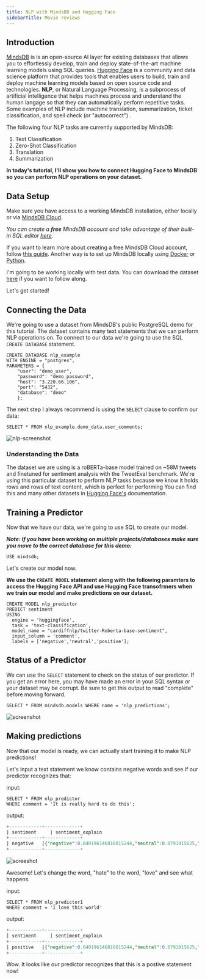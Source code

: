 ```yaml
---
title: NLP with MindsDB and Hugging Face 
sidebarTitle: Movie reviews
---
```


## Introduction

[MindsDB](https://mindsdb.com/) is is an open-source AI layer for existing databases that allows you to effortlessly develop, train and deploy state-of-the-art machine learning models using SQL queries. 
[Hugging Face](https://huggingface.co/) is a community and data science platform that provides tools that enables users to build, train and deploy machine learning models based on open source code and technologies. 
**NLP**, or Natural Language Processing, is a subprocess of artificial intelligence that helps machines process and understand the human langage so that they can automatically perform repetitive tasks. 
Some examples of NLP include machine translation, summarization, ticket classification, and spell check (or "autocorrect") .

The following four NLP tasks are currently supported by MindsDB:

1. Text Classification
2. Zero-Shot Classification
3. Translation
4. Summarization

**In today's tutorial, I'll show you how to connect Hugging Face to MindsDB so you can perform NLP operations on your dataset.**

## Data Setup

Make sure you have access to a working MindsDB installation, either locally or
via [MindsDB Cloud](https://cloud.mindsdb.com/). 

*You can create a **free** MindsDB account and take advantage of their built-in SQL editor [here](https://cloud.mindsdb.com/editor).*

If you want to learn more about creating a free MindsDB Cloud account, follow
[this guide](/setup/cloud/). Another way is to set up
MindsDB locally using
[Docker](/setup/self-hosted/docker/) or
[Python](/setup/self-hosted/pip/source/).

I'm going to be working locally with test data. You can download the dataset [here]() if you want to follow along.

Let's get started!

## Connecting the Data

We're going to use a dataset from MindsDB's public PostgreSQL demo for this tutorial. 
The dataset contains many text statements that we can perform NLP operations on. To connect to our data we're going to use the SQL `CREATE DATABASE` statement.

```
CREATE DATABASE nlp_example
WITH ENGINE = "postgres",
PARAMETERS = {
    "user": "demo_user",
    "password": "demo_password",
    "host": "3.220.66.106",
    "port": "5432",
    "database": "demo"
    };
```

The next step I always recommend is using the `SELECT` clause to confirm our data:

`SELECT * FROM nlp_example.demo_data.user_comments;`

![nlp-screenshot](/docs/tutorials/images/tutorial2.png)

### Understanding the Data

The dataset we are using is a roBERTa-base model trained on ~58M tweets and finetuned for sentiment analysis with the TweetEval benchmark.
We're using this particular dataset to perform NLP tasks because we know it holds rows and rows of text content, which is perfect for performing 
You can find this and many other datasets in [Hugging Face's](https://huggingface.co/cardiffnlp/twitter-roberta-base-sentiment) documentation.

## Training a Predictor

Now that we have our data, we're going to use SQL to create our model. 

***Note: If you have been working on multiple projects/databases make sure you move to the correct database for this demo:***

`USE mindsdb;`

Let's create our model now.

**We use the `CREATE MODEL` statement along with the following paramters to access the Hugging Face API and use Hugging Face transofrmers when we train our model and make predictions on our dataset.**

```
CREATE MODEL nlp_predictor
PREDICT sentiment
USING
  engine = 'huggingface',
  task = 'text-classification',
  model_name = "cardiffnlp/twitter-Roberta-base-sentiment",
  input_column = 'comment',
  labels = ['negative','neutral','positive'];
```

## Status of a Predictor

We can use the `SELECT` statement to check on the status of our predictor. If you get an error here, you may have made an error in your SQL syntax or your dataset may be corrupt. Be sure to get this output to read "complete" before moving forward.

`SELECT * FROM mindsdb.models WHERE name = 'nlp_predictions';`

![screenshot](/Users/alissa/Documents/GitHub/mindsdb/docs/tutorials/images/tutorial3.png)


## Making predictions

Now that our model is ready, we can actually start training it to make NLP predictions!

Let's input a text statement we know contains negative words and see if our predictor recognizes that:

input:

```
SELECT * FROM nlp_predictor
WHERE comment = 'It is really hard to do this';
```

output:

```sql
+------------+-------------+
| sentiment     | sentiment_explain
+------------+-------------+
| negative   |{"negative":0.040196146816015244,"neutral":0.0791015625,"positive":0.8807022571563721}|
+------------+-------------+
```
![screeshot](/Users/alissa/Documents/GitHub/mindsdb/docs/tutorials/images/negative1.png)

Awesome! Let's change the word, "hate" to the word, "love" and see what happens.

input:

```
SELECT * FROM nlp_predictor1
WHERE comment = 'I love this world'
```

output:

```sql
+------------+-------------+
| sentiment     | sentiment_explain
+------------+-------------+
| positive   |{"negative":0.040196146816015244,"neutral":0.0791015625,"positive":0.8807022571563721}|
+------------+-------------+
```

Wow. It looks like our predictor recognizes that this is a postive statement now! 



